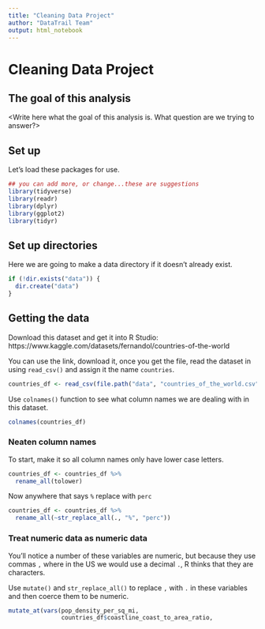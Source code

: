 ```yaml
---
title: "Cleaning Data Project"
author: "DataTrail Team"
output: html_notebook
---
```


# Cleaning Data Project

## The goal of this analysis

<Write here what the goal of this analysis is. What question are we trying to answer?> 

## Set up 

Let's load these packages for use. 

```r
## you can add more, or change...these are suggestions
library(tidyverse)
library(readr)
library(dplyr)
library(ggplot2)
library(tidyr)
```

## Set up directories

Here we are going to make a data directory if it doesn't already exist. 

```r
if (!dir.exists("data")) {
  dir.create("data")
}
```

## Getting the data 

Download this dataset and get it into R Studio: https://www.kaggle.com/datasets/fernandol/countries-of-the-world

You can use the link, download it, once you get the file, read the dataset in using `read_csv()` and assign it the name `countries`.

```r
countries_df <- read_csv(file.path("data", "countries_of_the_world.csv"))
```

Use `colnames()` function to see what column names we are dealing with in this dataset. 

```r
colnames(countries_df)
```
### Neaten column names 

To start, make it so all column names only have lower case letters. 

```r
countries_df <- countries_df %>% 
  rename_all(tolower) 
```

Now anywhere that says `%` replace with `perc`

```r
countries_df <- countries_df %>% 
  rename_all(~str_replace_all(., "%", "perc"))
```

### Treat numeric data as numeric data 

You'll notice a number of these variables are numeric, but because they use commas `,` where in the US we would use a decimal `.`, R thinks that they are characters. 

Use `mutate()` and `str_replace_all()` to replace `,` with `.` in these variables and then coerce them to be numeric. 

```r
mutate_at(vars(pop_density_per_sq_mi,
               countries_df$coastline_coast_to_area_ratio, 
```



